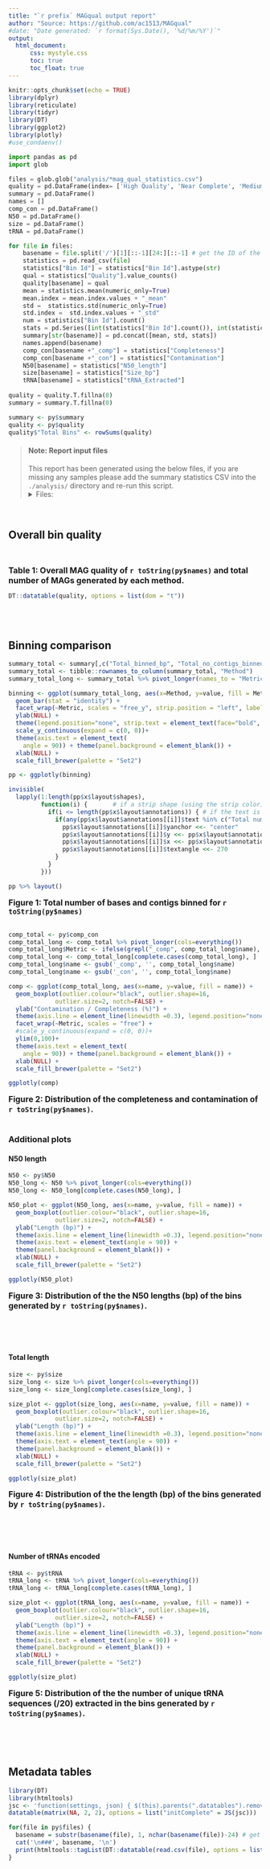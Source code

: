 ```yaml
---
title: "`r prefix` MAGqual output report"
author: "Source: https://github.com/ac1513/MAGqual"
#date: "Date generated: `r format(Sys.Date(), '%d/%m/%Y')`"
output: 
  html_document:
      css: mystyle.css
      toc: true
      toc_float: true
---
```


```r
knitr::opts_chunk$set(echo = TRUE)
library(dplyr)
library(reticulate)
library(tidyr)
library(DT)
library(ggplot2)
library(plotly)
#use_condaenv()
```


```python
import pandas as pd
import glob

files = glob.glob("analysis/*mag_qual_statistics.csv")
quality = pd.DataFrame(index= ['High Quality', 'Near Complete', 'Medium Quality', 'Low Quality', 'Failed'])
summary = pd.DataFrame()
names = []
comp_con = pd.DataFrame()
N50 = pd.DataFrame() 
size = pd.DataFrame()
tRNA = pd.DataFrame()

for file in files:
    basename = file.split('/')[1][::-1][24:][::-1] # get the ID of the MAGqual run
    statistics = pd.read_csv(file)
    statistics["Bin Id"] = statistics["Bin Id"].astype(str)
    qual = statistics["Quality"].value_counts()
    quality[basename] = qual
    mean = statistics.mean(numeric_only=True)
    mean.index = mean.index.values + "_mean"
    std =  statistics.std(numeric_only=True)
    std.index =  std.index.values + "_std"
    num = statistics["Bin Id"].count()
    stats = pd.Series([int(statistics["Bin Id"].count()), int(statistics["Size_bp"].sum()), int(statistics["No_contigs"].sum())], index=["No_bins", "Total_binned_bp", "Total_no_contigs_binned"])
    summary[str(basename)] = pd.concat([mean, std, stats])
    names.append(basename)
    comp_con[basename +"_comp"] = statistics["Completeness"]
    comp_con[basename +"_con"] = statistics["Contamination"]
    N50[basename] = statistics["N50_length"]
    size[basename] = statistics["Size_bp"]
    tRNA[basename] = statistics["tRNA_Extracted"]
    
quality = quality.T.fillna(0) 
summary = summary.T.fillna(0)
```

```r
summary <- py$summary
quality <- py$quality
quality$"Total Bins" <- rowSums(quality)
```

> #### Note: Report input files  
> This report has been generated using the below files, if you are missing any samples please add the summary statistics CSV into the `./analysis/` directory and re-run this script.
> <details><summary>Files:</summary>
> ```{r, echo=FALSE}
> py$files
> ```
> </details>
>

<br>  
  
## Overall bin quality

<br>
  
<font size="3"><b>Table 1: Overall MAG quality of `r toString(py$names)` and total number of MAGs generated by each method. </b></font>
```r
DT::datatable(quality, options = list(dom = "t"))
```
<br>
<br>  

## Binning comparison 

```r
summary_total <- summary[,c("Total_binned_bp", "Total_no_contigs_binned")]
summary_total <- tibble::rownames_to_column(summary_total, "Method")
summary_total_long <- summary_total %>% pivot_longer(names_to = "Metric", cols = c("Total_binned_bp", "Total_no_contigs_binned"))

binning <- ggplot(summary_total_long, aes(x=Method, y=value, fill = Method)) + 
  geom_bar(stat = "identity") +
  facet_wrap(~Metric, scales = "free_y", strip.position = "left", labeller = as_labeller(c(Total_binned_bp = "Total bases binned (bp)", Total_no_contigs_binned = "Total number of contigs binned")))+
  ylab(NULL) +
  theme(legend.position="none", strip.text = element_text(face="bold", size=12), strip.background = element_blank(), strip.placement = "outside", axis.line = element_line(linewidth = 0.3)) + 
  scale_y_continuous(expand = c(0, 0))+ 
  theme(axis.text = element_text( 
    angle = 90)) + theme(panel.background = element_blank()) +
  xlab(NULL) + 
  scale_fill_brewer(palette = "Set2")

pp <- ggplotly(binning)

invisible(
  lapply(1:length(pp$x$layout$shapes),
         function(i) {       # if a strip shape (using the strip color)
           if(i <= length(pp$x$layout$annotations)) { # if the text is a strip label
             if(any(pp$x$layout$annotations[[i]]$text %in% c("Total number of contigs binned", "Total bases binned (bp)"))) {
               pp$x$layout$annotations[[i]]$yanchor <<- "center"
               pp$x$layout$annotations[[i]]$y <<- pp$x$layout$annotations[[i]]$y - 0.5
               pp$x$layout$annotations[[i]]$x <<- pp$x$layout$annotations[[i]]$x-0.29 # move text to the middle
               pp$x$layout$annotations[[i]]$textangle <<- 270
             }
           }
         })) 

pp %>% layout()

```

<font size="3"><b> Figure 1: Total number of bases and contigs binned for `r toString(py$names)` </b></font>  
<br>

```r
comp_total <- py$comp_con
comp_total_long <- comp_total %>% pivot_longer(cols=everything())
comp_total_long$Metric <- ifelse(grepl("_comp", comp_total_long$name), "Completeness", "Contamination")
comp_total_long <- comp_total_long[complete.cases(comp_total_long), ]
comp_total_long$name <- gsub('_comp', '', comp_total_long$name)
comp_total_long$name <- gsub('_con', '', comp_total_long$name)

comp <- ggplot(comp_total_long, aes(x=name, y=value, fill = name)) + 
  geom_boxplot(outlier.colour="black", outlier.shape=16,
             outlier.size=2, notch=FALSE) +
  ylab("Contamination / Completeness (%)") +
  theme(axis.line = element_line(linewidth =0.3), legend.position="none") + 
  facet_wrap(~Metric, scales = "free") +
  #scale_y_continuous(expand = c(0, 0))+ 
  ylim(0,100)+
  theme(axis.text = element_text( 
    angle = 90)) + theme(panel.background = element_blank()) +
  xlab(NULL) + 
  scale_fill_brewer(palette = "Set2")

ggplotly(comp)
```
<font size="3"><b> Figure 2: Distribution of the completeness and contamination of `r toString(py$names)`. </b></font>
<br>
<br>  

### Additional plots {.tabset}

#### N50 length
```r
N50 <- py$N50
N50_long <- N50 %>% pivot_longer(cols=everything())
N50_long <- N50_long[complete.cases(N50_long), ]

N50_plot <- ggplot(N50_long, aes(x=name, y=value, fill = name)) +
  geom_boxplot(outlier.colour="black", outlier.shape=16,
             outlier.size=2, notch=FALSE) +
  ylab("Length (bp)") +
  theme(axis.line = element_line(linewidth =0.3), legend.position="none") + 
  theme(axis.text = element_text(angle = 90)) + 
  theme(panel.background = element_blank()) +
  xlab(NULL) + 
  scale_fill_brewer(palette = "Set2")

ggplotly(N50_plot)
```
<font size="3"><b> Figure 3: Distribution of the the N50 lengths (bp) of the bins generated by `r toString(py$names)`. </b></font>
  
<br>  
<br>  

#### Total length

```r
size <- py$size
size_long <- size %>% pivot_longer(cols=everything())
size_long <- size_long[complete.cases(size_long), ]

size_plot <- ggplot(size_long, aes(x=name, y=value, fill = name)) +
  geom_boxplot(outlier.colour="black", outlier.shape=16,
             outlier.size=2, notch=FALSE) +
  ylab("Length (bp)") +
  theme(axis.line = element_line(linewidth =0.3), legend.position="none") + 
  theme(axis.text = element_text(angle = 90)) + 
  theme(panel.background = element_blank()) +
  xlab(NULL) + 
  scale_fill_brewer(palette = "Set2")

ggplotly(size_plot)
```
<font size="3"><b> Figure 4: Distribution of the the length (bp) of the bins generated by `r toString(py$names)`. </b></font>
  
<br>  
<br>  

#### Number of tRNAs encoded
```r
tRNA <- py$tRNA
tRNA_long <- tRNA %>% pivot_longer(cols=everything())
tRNA_long <- tRNA_long[complete.cases(tRNA_long), ]

size_plot <- ggplot(tRNA_long, aes(x=name, y=value, fill = name)) +
  geom_boxplot(outlier.colour="black", outlier.shape=16,
             outlier.size=2, notch=FALSE) +
  ylab("Length (bp)") +
  theme(axis.line = element_line(linewidth =0.3), legend.position="none") + 
  theme(axis.text = element_text(angle = 90)) + 
  theme(panel.background = element_blank()) +
  xlab(NULL) + 
  scale_fill_brewer(palette = "Set2")

ggplotly(size_plot)
```
<font size="3"><b> Figure 5: Distribution of the the number of unique tRNA sequences (/20) extracted in the bins generated by `r toString(py$names)`. </b></font>  
  
<br>  
<br>  
  
## Metadata tables {.tabset}
```r
library(DT)
library(htmltools)
jsc <- 'function(settings, json) { $(this).parents(".datatables").remove(); }'
datatable(matrix(NA, 2, 2), options = list("initComplete" = JS(jsc)))
```

```r
for(file in py$files) {
  basename = substr(basename(file), 1, nchar(basename(file))-24) # get the ID of the MAGqual run
  cat('\n###', basename, '\n')
  print(htmltools::tagList(DT::datatable(read.csv(file), options = list(scrollX='400px'))))
}
```

